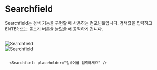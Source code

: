 
# Searchfield

Searchfield는 검색 기능을 구현할 때 사용하는 컴포넌트입니다.
검색값을 입력하고 ENTER 또는 돋보기 버튼을 눌렀을 때 동작하게 됩니다.

<br />
<div
  style={{
    border: "0.5px solid gray",
    borderRadius: "8px",
    display: "flex",
    justifyContent: "center",
    alignItems: "center",
    padding: "32px",
}}

>

  <div style={{
    display: "block"
  }}>
    <Image
      src="/Searchfield/Default.svg"
      alt="Searchfield"
      width={300}
      height={300}
    />
  </div>
  <div style={{
    display: "block"
  }}>
  <Image
    src="/Searchfield/Focused.svg"
    alt="Searchfield"
    width={300}
    height={300}
  />
  </div>
</div>

```tsx copy

  <Searchfield placeholder="검색어를 입력하세요" />
  
```
